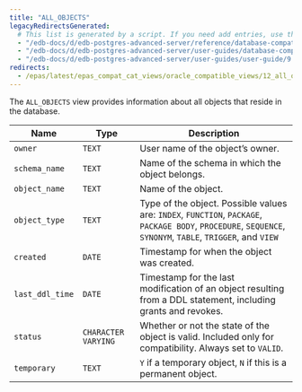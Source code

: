 ```yaml
---
title: "ALL_OBJECTS"
legacyRedirectsGenerated:
  # This list is generated by a script. If you need add entries, use the `legacyRedirects` key.
  - "/edb-docs/d/edb-postgres-advanced-server/reference/database-compatibility-for-oracle-developers-reference-guide/9.6/Database_Compatibility_for_Oracle_Developers_Reference_Guide.1.115.html"
  - "/edb-docs/d/edb-postgres-advanced-server/user-guides/database-compatibility-for-oracle-developers-guide/9.5/Database_Compatibility_for_Oracle_Developers_Guide.1.232.html"
  - "/edb-docs/d/edb-postgres-advanced-server/user-guides/user-guide/9.5/EDB_Postgres_Enterprise_Guide.1.178.html"
redirects:
  - /epas/latest/epas_compat_cat_views/oracle_compatible_views/12_all_objects/ #generated for docs/epas/reorg-role-use-case-mode
---
```


<div id="all_objects" class="registered_link"></div>

The `ALL_OBJECTS` view provides information about all objects that reside in the database.

| Name            | Type                | Description                                                                                                                                                  |
| --------------- | ------------------- | ------------------------------------------------------------------------------------------------------------------------------------------------------------ |
| `owner`         | `TEXT`              | User name of the object’s owner.                                                                                                                             |
| `schema_name`   | `TEXT`              | Name of the schema in which the object belongs.                                                                                                              |
| `object_name`   | `TEXT`              | Name of the object.                                                                                                                                          |
| `object_type`   | `TEXT`              | Type of the object. Possible values are: `INDEX`, `FUNCTION`, `PACKAGE`, `PACKAGE BODY`, `PROCEDURE`, `SEQUENCE`, `SYNONYM`, `TABLE`, `TRIGGER`, and `VIEW` |
| `created`       | `DATE`              | Timestamp for when the object was created.                                                                                                                     |
| `last_ddl_time` | `DATE`              | Timestamp for the last modification of an object resulting from a DDL statement, including grants and revokes.                                                |
| `status`        | `CHARACTER VARYING` | Whether or not the state of the object is valid. Included only for compatibility. Always set to `VALID`.                                          |
| `temporary`     | `TEXT`              | `Y` if a temporary object, `N` if this is a permanent object.                                                                                                |
